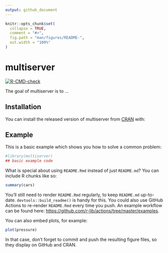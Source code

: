 ```yaml
---
output: github_document
---
```


<!-- README.md is generated from README.Rmd. Please edit that file -->

```r
knitr::opts_chunk$set(
  collapse = TRUE,
  comment = "#>",
  fig.path = "man/figures/README-",
  out.width = "100%"
)
```

# multiserver

<!-- badges: start -->
[![R-CMD-check](https://github.com/Jgosr/multiserver/workflows/R-CMD-check/badge.svg)](https://github.com/Jgosr/multiserver/actions)
<!-- badges: end -->

The goal of multiserver is to ...

## Installation

You can install the released version of multiserver from [CRAN](https://CRAN.R-project.org) with:



## Example

This is a basic example which shows you how to solve a common problem:

```r
#library(multiserver)
## basic example code
```

What is special about using `README.Rmd` instead of just `README.md`? You can include R chunks like so:

```r
summary(cars)
```

You'll still need to render `README.Rmd` regularly, to keep `README.md` up-to-date. `devtools::build_readme()` is handy for this. You could also use GitHub Actions to re-render `README.Rmd` every time you push. An example workflow can be found here: <https://github.com/r-lib/actions/tree/master/examples>.

You can also embed plots, for example:

```r
plot(pressure)
```

In that case, don't forget to commit and push the resulting figure files, so they display on GitHub and CRAN.
